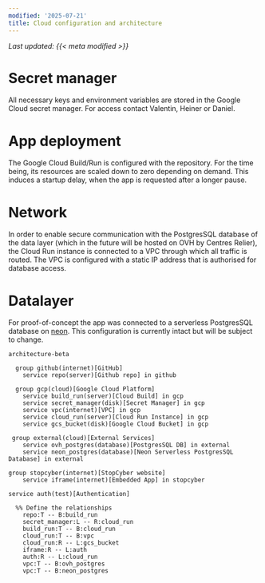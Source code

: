 ```yaml
---
modified: '2025-07-21'
title: Cloud configuration and architecture
---
```


_Last updated: {{< meta modified >}}_

# Secret manager

All necessary keys and environment variables are stored in the Google Cloud secret manager. For access contact Valentin, Heiner or Daniel. 

# App deployment

The Google Cloud Build/Run is configured with the repository. For the time being, its resources are scaled down to zero depending on demand.
This induces a startup delay, when the app is requested after a longer pause.

# Network

In order to enable secure communication with the PostgresSQL database of the data layer (which in the future will be hosted on OVH by Centres Relier), the Cloud Run instance is connected to a VPC through which all traffic is routed.
The VPC is configured with a static IP address that is authorised for database access.

# Datalayer

For proof-of-concept the app was connected to a serverless PostgresSQL database on [neon](neon.tech). This configuration is currently intact but will be subject to change.

```mermaid
architecture-beta

  group github(internet)[GitHub]
    service repo(server)[Github repo] in github

  group gcp(cloud)[Google Cloud Platform]
    service build_run(server)[Cloud Build] in gcp
    service secret_manager(disk)[Secret Manager] in gcp
    service vpc(internet)[VPC] in gcp
    service cloud_run(server)[Cloud Run Instance] in gcp
    service gcs_bucket(disk)[Google Cloud Bucket] in gcp

 group external(cloud)[External Services]
    service ovh_postgres(database)[PostgresSQL DB] in external
    service neon_postgres(database)[Neon Serverless PostgresSQL Database] in external

group stopcyber(internet)[StopCyber website]
    service iframe(internet)[Embedded App] in stopcyber

service auth(test)[Authentication]

  %% Define the relationships
    repo:T -- B:build_run
    secret_manager:L -- R:cloud_run
    build_run:T -- B:cloud_run
    cloud_run:T -- B:vpc
    cloud_run:R -- L:gcs_bucket
    iframe:R -- L:auth
    auth:R -- L:cloud_run
    vpc:T -- B:ovh_postgres
    vpc:T -- B:neon_postgres
```